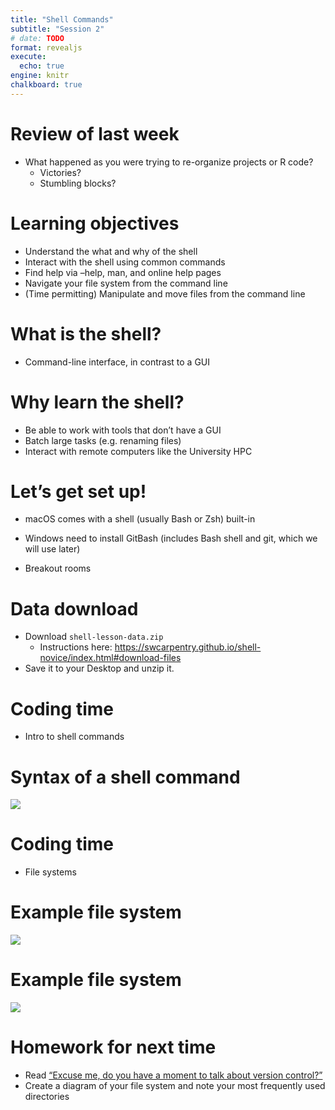 ```yaml
---
title: "Shell Commands"
subtitle: "Session 2"
# date: TODO
format: revealjs
execute: 
  echo: true
engine: knitr
chalkboard: true
---
```


# Review of last week

- What happened as you were trying to re-organize projects or R code? 
  - Victories? 
  - Stumbling blocks?

# Learning objectives

-   Understand the what and why of the shell
-   Interact with the shell using common commands
-   Find help via --help, man, and online help pages
-   Navigate your file system from the command line
-   (Time permitting) Manipulate and move files from the command line


# What is the shell?

- Command-line interface, in contrast to a GUI

# Why learn the shell?

-   Be able to work with tools that don't have a GUI
-   Batch large tasks (e.g. renaming files)
-   Interact with remote computers like the University HPC

# Let's get set up! 

-   macOS comes with a shell (usually Bash or Zsh) built-in

-   Windows need to install GitBash (includes Bash shell and git, which we will use later)

- Breakout rooms

# Data download

- Download `shell-lesson-data.zip` 
  - Instructions here: <https://swcarpentry.github.io/shell-novice/index.html#download-files>
- Save it to your Desktop and unzip it.

# Coding time

- Intro to shell commands

# Syntax of a shell command

![](shell_syntax.png){fig-align="center"}

# Coding time

- File systems

# Example file system

![](file-path-example.png)

# Example file system

![](file-structure-example.png)

# Homework for next time

-   Read ["Excuse me, do you have a moment to talk about version control?"](https://peerj.com/preprints/3159/)
- Create a diagram of your file system and note your most frequently used directories